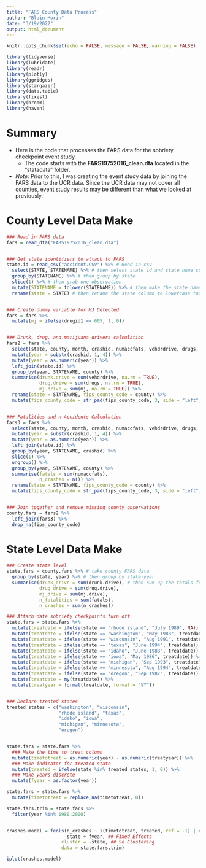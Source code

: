 ```yaml
---
title: "FARS County Data Process"
author: "Blain Morin"
date: "3/19/2022"
output: html_document
---
```


```r

knitr::opts_chunk$set(echo = FALSE, message = FALSE, warning = FALSE)

library(tidyverse)
library(lubridate)
library(readr)
library(plotly)
library(ggridges)
library(stargazer)
library(data.table) 
library(fixest) 
library(broom)
library(haven)

```


# Summary

* Here is the code that processes the FARS data for the sobriety checkpoint event study.
  * The code starts with the **FARS19752016_clean.dta** located in the "statadata" folder.

* *Note:* Prior to this, I was creating the event study data by joining the FARS data to the UCR data. Since the UCR data may not cover all counties, event study results may be different than what we looked at previously. 


# County Level Data Make
```r

### Read in FARS data
fars = read_dta("FARS19752016_clean.dta")


### Get state identifiers to attach to FARS
state.id = read_csv("accident.CSV") %>% # Read in csv
  select(STATE, STATENAME) %>% # then select state id and state name columns
  group_by(STATENAME) %>% # then group by state
  slice(1) %>% # then grab one observation
  mutate(STATENAME = tolower(STATENAME)) %>% # then make the state names lowercase
  rename(state = STATE) # then rename the state column to lowercase too


### Create dummy variable for MJ Detected
fars = fars %>%
  mutate(mj = ifelse(drugid1 == 605, 1, 0))


### Drunk, drug, and marijuana drivers calculation
fars2 = fars %>%
  select(state, county, month, crashid, numaccfats, vehdrdrive, drugs, race, mj) %>%
  mutate(year = substr(crashid, 1, 4)) %>%
  mutate(year = as.numeric(year)) %>%
  left_join(state.id) %>%
  group_by(year, STATENAME, county) %>%
  summarise(drunk.drive = sum(vehdrdrive, na.rm = TRUE),
            drug.drive = sum(drugs, na.rm = TRUE),
            mj.drive = sum(mj, na.rm = TRUE)) %>%
  rename(state = STATENAME, fips_county_code = county) %>%
  mutate(fips_county_code = str_pad(fips_county_code, 3, side = "left", pad = "0"))


### Fatalities and n Accidents Calculation
fars3 = fars %>%
  select(state, county, month, crashid, numaccfats, vehdrdrive, drugs, race) %>%
  mutate(year = substr(crashid, 1, 4)) %>%
  mutate(year = as.numeric(year)) %>%
  left_join(state.id) %>%
  group_by(year, STATENAME, crashid) %>%
  slice(1) %>%
  ungroup() %>%
  group_by(year, STATENAME, county) %>%
  summarise(fatals = sum(numaccfats),
            n_crashes = n()) %>%
  rename(state = STATENAME, fips_county_code = county) %>%
  mutate(fips_county_code = str_pad(fips_county_code, 3, side = "left", pad = "0"))


### Join together and remove missing county observations
county.fars = fars2 %>%
  left_join(fars3) %>%
  drop_na(fips_county_code)


```

# State Level Data Make

```r

### Create state level
state.fars = county.fars %>% # take county FARS data
  group_by(state, year) %>% # then group by state-year
  summarise(drunk_drive = sum(drunk.drive), # then sum up the totals for each state-year
            drug_drive = sum(drug.drive),
            mj_drive = sum(mj.drive),
            n_fatalities = sum(fatals),
            n_crashes = sum(n_crashes))

### Attach date sobriety checkpoints turn off
state.fars = state.fars %>%
  mutate(treatdate = ifelse(state == "rhode island", "July 1989", NA)) %>%
  mutate(treatdate = ifelse(state == "washington", "May 1988", treatdate)) %>%
  mutate(treatdate = ifelse(state == "wisconsin", "Aug 1991", treatdate)) %>%
  mutate(treatdate = ifelse(state == "texas", "June 1994", treatdate)) %>%
  mutate(treatdate = ifelse(state == "idaho", "June 1988", treatdate)) %>%
  mutate(treatdate = ifelse(state == "iowa", "May 1986", treatdate)) %>%
  mutate(treatdate = ifelse(state == "michigan", "Sep 1993", treatdate)) %>%
  mutate(treatdate = ifelse(state == "minnesota", "Aug 1994", treatdate)) %>%
  mutate(treatdate = ifelse(state == "oregon", "Sep 1987", treatdate)) %>%
  mutate(treatdate = my(treatdate)) %>%
  mutate(treatyear = format(treatdate, format = "%Y"))


### Declare treated states
treated_states = c("washington", "wisconsin",
                   "rhode island", "texas",
                   "idaho", "iowa",
                   "michigan", "minnesota",
                   "oregon")


state.fars = state.fars %>%
  ### Make the time to treat column
  mutate(timetotreat = as.numeric(year) - as.numeric(treatyear)) %>%
  ### Make indicator for treated state
  mutate(treated = ifelse(state %in% treated_states, 1, 0)) %>%
  ### Make years discrete
  mutate(fyear = as.factor(year)) 

state.fars = state.fars %>%
  mutate(timetotreat = replace_na(timetotreat, 0))

state.fars.trim = state.fars %>%
  filter(year %in% 1980:2000)


crashes.model = feols(n_crashes ~ i(timetotreat, treated, ref = -1) | ## Model
                      state + fyear, ## Fixed Effects
                    cluster = ~state, ## Se Clustering
                    data = state.fars.trim)

iplot(crashes.model)
  

```



